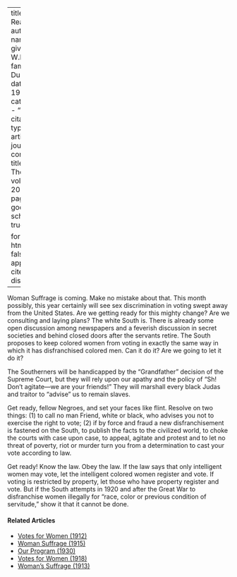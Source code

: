 
---
title: 'Get Ready'
author:
  - name:
      given: W.E.B.
      family: Du Bois
date: May 1920
categories: 
  - ""
citation: 
  type: article-journal
  container-title: The Crisis
  volume: 20
  issue: 1
  page: 5--6
google-scholar: true

format:
  html:
    toc: false
    appendix-cite-as: display
---


Woman Suffrage is coming. Make no mistake about that. This month possibly, this year certainly will see sex discrimination in voting swept away from the United States. Are we getting ready for this mighty change? Are we consulting and laying plans? The white South is. There is already some open discussion among newspapers and a feverish discussion in secret societies and behind closed doors after the servants retire. The South proposes to keep colored women from voting in exactly the same way in which it has disfranchised colored men. Can it do it? Are we going to let it do it?

The Southerners will be handicapped by the "Grandfather" decision of the Supreme Court, but they will rely upon our apathy and the policy of "Sh! Don't agitate---we are your friends!" They will marshall every black Judas and traitor to "advise" us to remain slaves.

Get ready, fellow Negroes, and set your faces like flint. Resolve on two things: (1) to call no man Friend, white or black, who advises you not to exercise the right to vote; (2) if by force and fraud a new disfranchisement is fastened on the South, to publish the facts to the civilized world, to choke the courts with case upon case, to appeal, agitate and protest and to let no threat of poverty, riot or murder turn you from a determination to cast your vote according to law.

Get ready! Know the law. Obey the law. If the law says that only intelligent women may vote, let the intelligent colored women register and vote. If voting is restricted by property, let those who have property register and vote. But if the South attempts in 1920 and after the Great War to disfranchise women illegally for "race, color or previous condition of servitude," show it that it cannot be done.

<!-- Similar articles start here -->
<div  class="clear-wrap"></div>

#### Related Articles

* [Votes for Women (1912)](/Volumes/04/05/votes_for_women.html)
* [Woman Suffrage (1915)](/Volumes/11/01/woman_suffrage.html)
* [Our Program (1930)](/Volumes/37/05/our_program.html)
* [Votes for Women (1918)](/Volumes/15/01/votes_for_women.html)
* [Woman's Suffrage (1913)](/Volumes/06/01/womans_suffrage.html)

<!-- Similar articles end here -->